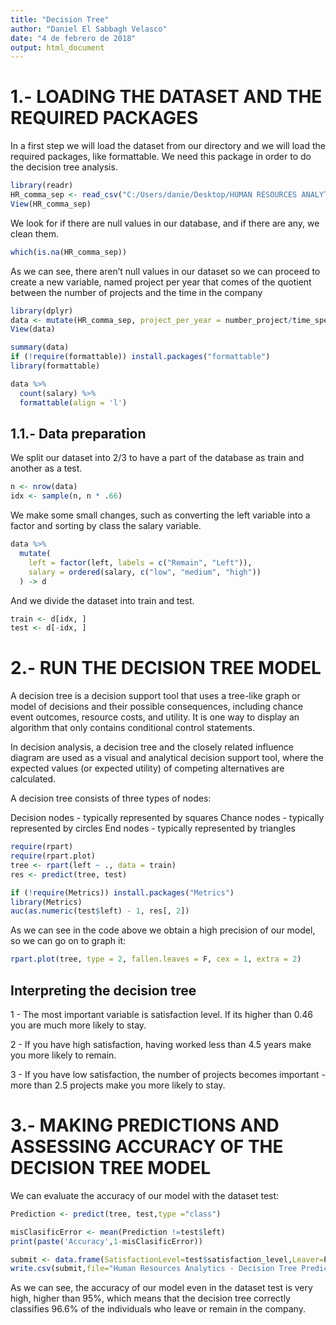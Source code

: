 ---
title: "Decision Tree"
author: "Daniel El Sabbagh Velasco"
date: "4 de febrero de 2018"
output: html_document
---
# 1.- LOADING THE DATASET AND THE REQUIRED PACKAGES

In a first step we will load the dataset from our directory and we will load the required packages, like formattable. We need this package in order to do the decision tree analysis. 

```{r, message=FALSE}
library(readr)
HR_comma_sep <- read_csv("C:/Users/danie/Desktop/HUMAN RESOURCES ANALYTICS - EQUIPO ANALISIS DE DATOS/HR_comma_sep.csv")
View(HR_comma_sep)
```

We look for if there are null values in our database, and if there are any, we clean them.

```{r}
which(is.na(HR_comma_sep))
```
As we can see, there aren't null values in our dataset so we can proceed to create a new variable, named project per year that comes of the quotient between the number of projects and the time in the company

```{r, message=FALSE}

library(dplyr)
data <- mutate(HR_comma_sep, project_per_year = number_project/time_spend_company)
View(data)
```

```{r, message=FALSE}
summary(data)
if (!require(formattable)) install.packages("formattable")
library(formattable)
```

```{r}
data %>% 
  count(salary) %>% 
  formattable(align = 'l')
```

## 1.1.- Data preparation
We split our dataset into 2/3 to have a part of the database as train and another as a test.

```{r}
n <- nrow(data)
idx <- sample(n, n * .66)
```

We make some small changes, such as converting the left variable into a factor and sorting by class the salary variable. 
```{r}
data %>% 
  mutate(
    left = factor(left, labels = c("Remain", "Left")),
    salary = ordered(salary, c("low", "medium", "high"))
  ) -> d

```

And we divide the dataset into train and test. 

```{r}
train <- d[idx, ]
test <- d[-idx, ]
```

# 2.- RUN THE DECISION TREE MODEL

A decision tree is a decision support tool that uses a tree-like graph or model of decisions and their possible consequences, including chance event outcomes, resource costs, and utility. It is one way to display an algorithm that only contains conditional control statements.

In decision analysis, a decision tree and the closely related influence diagram are used as a visual and analytical decision support tool, where the expected values (or expected utility) of competing alternatives are calculated.

A decision tree consists of three types of nodes:

Decision nodes - typically represented by squares
Chance nodes - typically represented by circles
End nodes - typically represented by triangles

```{r, message=FALSE}
require(rpart)
require(rpart.plot)
tree <- rpart(left ~ ., data = train)
res <- predict(tree, test)
```

```{r}
if (!require(Metrics)) install.packages("Metrics")
library(Metrics)
auc(as.numeric(test$left) - 1, res[, 2])
```


As we can see in the code above we obtain a high precision of our model, so we can go on to graph it:

```{r}
rpart.plot(tree, type = 2, fallen.leaves = F, cex = 1, extra = 2)
```

## Interpreting the decision tree

1 - The most important variable is satisfaction level. If its higher than 0.46 you are much more likely to stay.

2 - If you have high satisfaction, having worked less than 4.5 years make you more likely to remain.

3 - If you have low satisfaction, the number of projects becomes important - more than 2.5 projects make you more likely to stay.

# 3.- MAKING PREDICTIONS AND ASSESSING ACCURACY OF THE DECISION TREE MODEL

We can evaluate the accuracy of our model with the dataset test:

```{r}
Prediction <- predict(tree, test,type ="class")
```

```{r}
misClasificError <- mean(Prediction !=test$left)
print(paste('Accuracy',1-misClasificError))
```

```{r}
submit <- data.frame(SatisfactionLevel=test$satisfaction_level,Leaver=Prediction)
write.csv(submit,file="Human Resources Analytics - Decision Tree Predictions.csv",row.names=FALSE)
```


As we can see, the accuracy of our model even in the dataset test is very high, higher than 95%, which means that the decision tree correctly classifies 96.6% of the individuals who leave or remain in the company.
